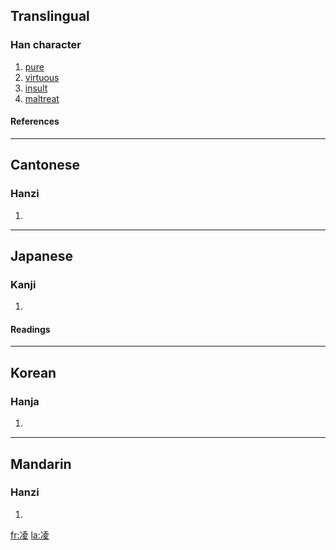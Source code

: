 {{see|凌}}

==Translingual==
===Han character===
{{Han char|rn=15|rad=冫|as=08|sn=10|four=3414<sub>7</sub>|canj=戈一土金水 (IMGCE)}}
# [[pure]]
# [[virtuous]]
# [[insult]]
# [[maltreat]]
====References====
{{Han ref|kx=0132.450|dkj=01669|dj=0297.010|hdz=10298.030|uh=51CC|ud=20940|bh=ADE2|bd=44514}}
----
==Cantonese==
===Hanzi===
{{yue-hanzi|jyut=|y=ling4}}
# {{defn|Cantonese}}
----
==Japanese==
===Kanji===
{{ja-kanji|grade=|rs=冫08}}
# {{defn|Japanese}} 
====Readings====
{{ja-readings|on=[[りょう]] (ryō)|kun=[[しのぐ]] (shinogu)}}
----
==Korean==
===Hanja===
{{ko-hanja|hangeul=[[릉]]|rv=reung|mr=rŭng}}
# {{defn|Korean}}
----
==Mandarin==
===Hanzi===
{{cmn-hanzi|pin=[[líng]] (ling2)|wg=ling<sup>2</sup>}}
# {{defn|Mandarin}}

[[fr:凌]]
[[la:凌]]